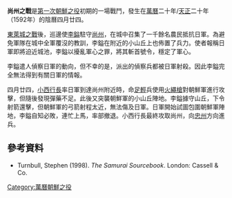 {{Infobox Military Conflict
|conflict=尚州之戰
|partof=[[萬曆朝鮮之役|萬曆朝鮮之役]]
|image=
|caption=
|date=[[萬曆|萬曆]]二十年（1592年）四月廿四
|place=[[慶尚道|慶尚道]][[尚州市|尚州]]
|casus=
|territory=
|result=日軍勝利
|combatant1=[[朝鮮王朝|朝鮮]]
|combatant2=[[日本|日本]]
|commander1=[[李鎰|李鎰]]
|commander2=[[小西行長|小西行長]]
|strength1=約1000人
|strength2=18,700人
|casualties1=約300人陣亡<br />其餘大部分被俘
|casualties2=約100人陣亡
}}
{{Campaignbox 萬曆朝鮮之役}}
'''尚州之戰'''是[[萬曆朝鮮之役|第一次朝鮮之役]]初期的一場戰鬥，發生在[[萬曆|萬曆]]二十年/[[天正_(日本)|天正]]二十年（1592年）的陰曆四月廿四。

[[東萊城之戰|東萊城之戰]]後，巡邊使[[李鎰|李鎰]]駐守[[尚州|尚州]]，在城中召集了一千餘名農民抵抗日軍。為避免軍隊在城中全軍覆沒的教訓，李鎰在附近的小山丘上也佈置了兵力。使者報稱日軍即將迫近城池，李鎰以擾亂軍心之罪，將其斬首號令，穩定了軍心。

李鎰遣人偵察日軍的動向，但不幸的是，派出的偵察兵都被日軍射殺。因此李鎰完全無法得到有關日軍的情報。

四月廿四，[[小西行長|小西行長]]率日軍到達尚州附近時，命[[足輕|足輕]]兵使用[[火繩槍|火繩槍]]對朝鮮軍進行攻擊，但隨後發現彈藥不足。此後又突襲朝鮮軍的小山丘陣地。李鎰據守山丘，下令射箭還擊，但朝鮮軍的弓箭射程太近，無法傷及日軍。日軍開始試圖包圍朝鮮軍陣地，李鎰自知必敗，連忙上馬，率部撤退。小西行長最終攻取尚州，向[[忠州|忠州]]方向進兵。
==參考資料==
*Turnbull, Stephen (1998). ''The Samurai Sourcebook''. London: Cassell & Co.
[[Category:萬曆朝鮮之役|Category:萬曆朝鮮之役]]